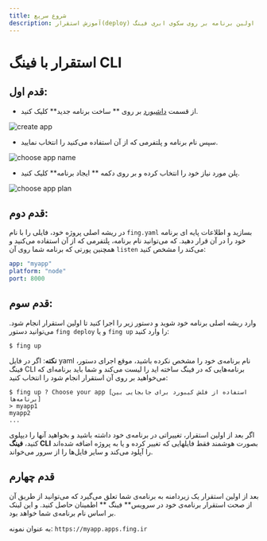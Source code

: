 ```yaml
---
title: شروع سریع
description: آموزش استقرار(deploy) اولین برنامه بر روی سکوی ابری فینگ
---
```



# استقرار با فینگ CLI

## قدم اول:

- از قسمت ‌[داشبورد](https://dashboard.fing.ir) بر روی ** ساخت برنامه جدید** کلیک کنید.

![create app](/images/cli-create-app.jpg)

- سپس نام برنامه و پلتفرمی که از آن استفاده می‌کنید را انتخاب نمایید.

![choose app name](/images/cli-choose-appname.jpg)

- پلن مورد نیاز خود را انتخاب کرده و بر روی دکمه ** ایجاد برنامه** کلیک کنید.

![choose app plan](/images/cli-choose-plan.jpg)

## قدم دوم:

در ریشه اصلی پروژه خود، فایلی را با نام `fing.yaml` بسازید و اطلاعات پایه ای برنامه خود را در آن قرار دهید. که می‌توانید نام برنامه، پلتفرمی که از آن استفاده می‌کنید و همچنین پورتی که برنامه شما روی آن `listen` می‌کند را مشخص کنید:

```yaml
app: "myapp"
platform: "node"
port: 8000
```

## قدم سوم:

وارد ریشه اصلی برنامه خود شوید و دستور زیر را اجرا کنید تا اولین استقرار انجام شود.
می‌توانید دستور `fing deploy` و یا `fing up` را وارد کنید:

```
$ fing up
```

<Notice variant="info">
  <strong>نکته</strong>: اگر در فایل yaml نام برنامه‌ی خود را مشخص نکرده باشید،
  موقع اجرای دستور، فینگ CLI برنامه‌هایی که در فینگ ساخته اید را لیست می‌کند و
  شما باید برنامه‌ای که می‌خواهید بر روی آن استقرار انجام شود را انتخاب کنید:
</Notice>

```
$ fing up ? Choose your app [استفاده از فلش کیبورد برای جابجایی بین برنامه‌ها]
> myapp1
myapp2
...
```

<Notice variant="info">
  اگر بعد از اولین استقرار، تغییراتی در برنامه‌ی خود داشته باشید و بخواهید آنها
  را دیپلوی کنید، <strong>فینگ CLI</strong> بصورت هوشمند فقط فایلهایی که تغییر کرده و یا به
  پروژه اضافه شده‌اند را آپلود می‌کند و سایر فایل‌ها را از سرور می‌خواند.
</Notice>

## قدم چهارم

بعد از اولین استقرار یک زیردامنه به برنامه‌ی شما تعلق می‌گیرد که می‌توانید از طریق آن از صحت استقرار برنامه‌ی خود در سرویس** فینگ ** اطمینان حاصل کنید. و این لینک بر اساس نام برنامه‌ی شما خواهد بود.

به عنوان نمونه:
`https://myapp.apps.fing.ir`
